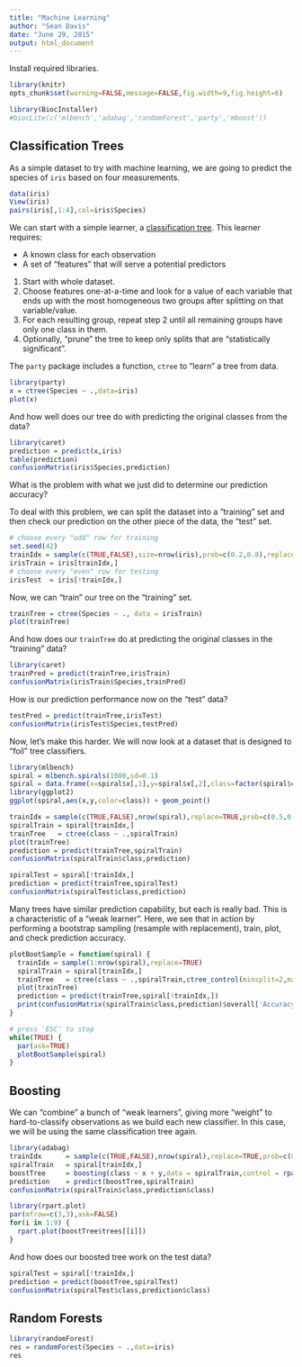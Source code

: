 ```yaml
---
title: "Machine Learning"
author: "Sean Davis"
date: "June 29, 2015"
output: html_document
---
```


Install required libraries.

```r
library(knitr)
opts_chunk$set(warning=FALSE,message=FALSE,fig.width=9,fig.height=6)
```

```r
library(BiocInstaller)
#biocLite(c('mlbench','adabag','randomForest','party','mboost'))
```

## Classification Trees

As a simple dataset to try with machine learning, we are going to predict the species of 
`iris` based on four measurements.

```r
data(iris)
View(iris)
pairs(iris[,1:4],col=iris$Species)
```

We can start with a simple learner, a [classification tree](https://en.wikipedia.org/wiki/Decision_tree_learning). This learner requires:

- A known class for each observation
- A set of "features" that will serve a potential predictors

1. Start with whole dataset.
2. Choose features one-at-a-time and look for a value of each variable that ends up with the most homogeneous two groups after splitting on that variable/value.
3. For each resulting group, repeat step 2 until all remaining groups have only one class in them.
4. Optionally, "prune" the tree to keep only splits that are "statistically significant".

The `party` package includes a function, `ctree` to "learn" a tree from data.

```r
library(party)
x = ctree(Species ~ .,data=iris)
plot(x)
```

And how well does our tree do with predicting the original classes from the data?

```r
library(caret)
prediction = predict(x,iris)
table(prediction)
confusionMatrix(iris$Species,prediction)
```

What is the problem with what we just did to determine our prediction accuracy?  

To deal with this problem, we can split the dataset into a "training" set and then check
our prediction on the other piece of the data, the "test" set.

```r
# choose every "odd" row for training
set.seed(42)
trainIdx = sample(c(TRUE,FALSE),size=nrow(iris),prob=c(0.2,0.8),replace=TRUE)
irisTrain = iris[trainIdx,]
# choose every "even" row for testing
irisTest  = iris[!trainIdx,]
```

Now, we can "train" our tree on the "training" set.

```r
trainTree = ctree(Species ~ ., data = irisTrain)
plot(trainTree)
```

And how does our `trainTree` do at predicting the original classes in the "training" data?

```r
library(caret)
trainPred = predict(trainTree,irisTrain)
confusionMatrix(irisTrain$Species,trainPred)
```

How is our prediction performance now on the "test" data?

```r
testPred = predict(trainTree,irisTest)
confusionMatrix(irisTest$Species,testPred)
```

Now, let's make this harder. We will now look at a dataset that is designed to "foil" 
tree classifiers.

```r
library(mlbench)
spiral = mlbench.spirals(1000,sd=0.1)
spiral = data.frame(x=spiral$x[,1],y=spiral$x[,2],class=factor(spiral$classes))
library(ggplot2)
ggplot(spiral,aes(x,y,color=class)) + geom_point()
```



```r
trainIdx = sample(c(TRUE,FALSE),nrow(spiral),replace=TRUE,prob=c(0.5,0.5))
spiralTrain = spiral[trainIdx,]
trainTree   = ctree(class ~ .,spiralTrain)
plot(trainTree)
prediction = predict(trainTree,spiralTrain)
confusionMatrix(spiralTrain$class,prediction)
```

```r
spiralTest = spiral[!trainIdx,]
prediction = predict(trainTree,spiralTest)
confusionMatrix(spiralTest$class,prediction)
```

Many trees have similar prediction capability, but each is really bad.  This is a 
characteristic of a "weak learner".  Here, we see that in action by performing a bootstrap
sampling (resample with replacement), train, plot, and check prediction accuracy.

```r
plotBootSample = function(spiral) {
  trainIdx = sample(1:nrow(spiral),replace=TRUE)
  spiralTrain = spiral[trainIdx,]
  trainTree   = ctree(class ~ .,spiralTrain,ctree_control(minsplit=2,maxsplit=2))
  plot(trainTree)
  prediction = predict(trainTree,spiral[!trainIdx,])
  print(confusionMatrix(spiralTrain$class,prediction)$overall['Accuracy'])
}
```

```r
# press 'ESC' to stop
while(TRUE) {
  par(ask=TRUE)
  plotBootSample(spiral)
}
```

## Boosting

We can "combine" a bunch of "weak learners", giving more "weight" to hard-to-classify observations as we build each new classifier.  In this case, we will be using the same classification tree again.

```r
library(adabag)
trainIdx      = sample(c(TRUE,FALSE),nrow(spiral),replace=TRUE,prob=c(0.5,0.5))
spiralTrain   = spiral[trainIdx,]
boostTree     = boosting(class ~ x + y,data = spiralTrain,control = rpart.control(maxdepth=2))
prediction    = predict(boostTree,spiralTrain)
confusionMatrix(spiralTrain$class,prediction$class)
```

```r
library(rpart.plot)
par(mfrow=c(3,3),ask=FALSE)
for(i in 1:9) {
  rpart.plot(boostTree$trees[[i]])
}
```

And how does our boosted tree work on the test data?

```r
spiralTest = spiral[!trainIdx,]
prediction = predict(boostTree,spiralTest)
confusionMatrix(spiralTest$class,prediction$class)
```

## Random Forests

```r
library(randomForest)
res = randomForest(Species ~ .,data=iris)
res
```

